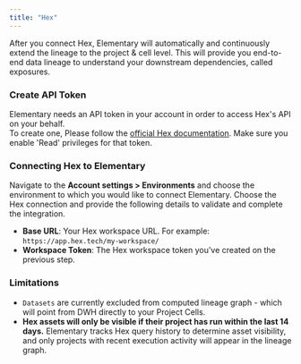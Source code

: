 ```yaml
---
title: "Hex"
---
```


After you connect Hex, Elementary will automatically and continuously extend the lineage to the project & cell level.
This will provide you end-to-end data lineage to understand your downstream dependencies, called exposures.

### Create API Token

Elementary needs an API token in your account in order to access Hex's API on your behalf. <br/>
To create one, Please follow the [official Hex documentation](https://learn.hex.tech/docs/administration/account-settings/api-tokens#creating-an-api-token). 
Make sure you enable 'Read' privileges for that token.

### Connecting Hex to Elementary

Navigate to the **Account settings > Environments** and choose the environment to which you would like to connect Elementary.
Choose the Hex connection and provide the following details to validate and complete the integration.

- **Base URL**: Your Hex workspace URL. For example: `https://app.hex.tech/my-workspace/`
- **Workspace Token**: The Hex workspace token you've created on the previous step.


### Limitations

- `Datasets` are currently excluded from computed lineage graph - which will point from DWH directly to your Project Cells.
- **Hex assets will only be visible if their project has run within the last 14 days.** Elementary tracks Hex query history to determine asset visibility, and only projects with recent execution activity will appear in the lineage graph.
